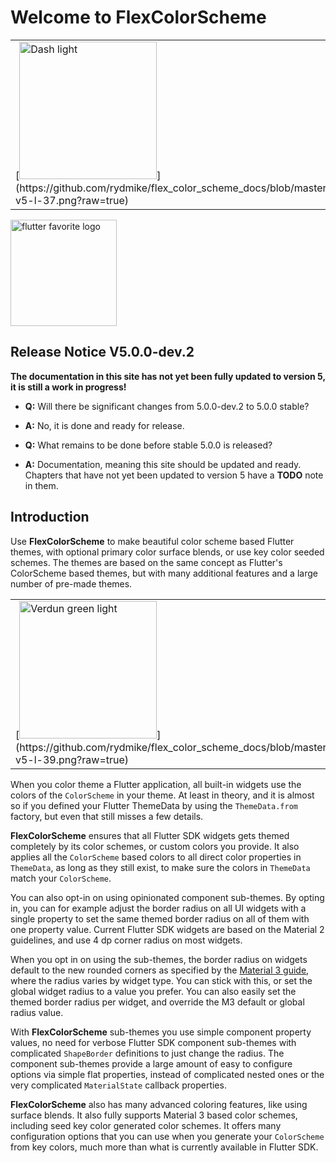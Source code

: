 # Welcome to FlexColorScheme

<table>
  <tr>
    <td>[<img src="https://github.com/rydmike/flex_color_scheme_docs/blob/master/docs/images/fcs-v5-l-37.png?raw=true" alt="Dash light" width="220"/>](https://github.com/rydmike/flex_color_scheme_docs/blob/master/docs/images/fcs-v5-l-37.png?raw=true)</td>
    <td>&nbsp;</td>
    <td>[<img src="https://github.com/rydmike/flex_color_scheme_docs/blob/master/docs/images/fcs-v5-d-37.png?raw=true" alt="Dash dark" width="220"/>](https://github.com/rydmike/flex_color_scheme_docs/blob/master/docs/images/fcs-v5-d-37.png?raw=true)</td>
    <td>&nbsp;</td>
    <td>[<img src="https://github.com/rydmike/flex_color_scheme_docs/blob/master/docs/images/fcs-v5-l-38.png?raw=true" alt="M3 baseline light" width="220"/>](https://github.com/rydmike/flex_color_scheme_docs/blob/master/docs/images/fcs-v5-l-38.png?raw=true)</td>
    <td>&nbsp;</td>
    <td>[<img src="https://github.com/rydmike/flex_color_scheme_docs/blob/master/docs/images/fcs-v5-d-38.png?raw=true" alt="M3 baseline dark" width="220"/>](https://github.com/rydmike/flex_color_scheme_docs/blob/master/docs/images/fcs-v5-d-38.png?raw=true)</td>
  </tr>
</table>

[<img src="https://rydmike.com/assets_fcsv4/flutter-favorite-logo.png?raw=true?" alt="flutter favorite logo" width="170"/>](https://docs.flutter.dev/development/packages-and-plugins/favorites)

## Release Notice V5.0.0-dev.2

**The documentation in this site has not yet been fully updated to version 5,
it is still a work in progress!**

* **Q:** Will there be significant changes from 5.0.0-dev.2 to 5.0.0 stable?
* **A:** No, it is done and ready for release.

* **Q:** What remains to be done before stable 5.0.0 is released?
* **A:** Documentation, meaning this site should be updated and ready. Chapters
  that have not yet been updated to version 5 have a **TODO** note in them.


## Introduction

Use **FlexColorScheme** to make beautiful color scheme based Flutter themes,
with optional primary color surface blends, or use key color seeded schemes.
The themes are based on the same concept as Flutter's ColorScheme based themes,
but with many additional features and a large number of pre-made themes.

<table>
  <tr>
    <td>[<img src="https://github.com/rydmike/flex_color_scheme_docs/blob/master/docs/images/fcs-v5-l-39.png?raw=true" alt="Verdun green light" width="220"/>](https://github.com/rydmike/flex_color_scheme_docs/blob/master/docs/images/fcs-v5-l-39.png?raw=true)</td>
    <td>&nbsp;</td>
    <td>[<img src="https://github.com/rydmike/flex_color_scheme_docs/blob/master/docs/images/fcs-v5-d-39.png?raw=true" alt="Verdun green dark" width="220"/>](https://github.com/rydmike/flex_color_scheme_docs/blob/master/docs/images/fcs-v5-d-39.png?raw=true)</td>
    <td>&nbsp;</td>
    <td>[<img src="https://github.com/rydmike/flex_color_scheme_docs/blob/master/docs/images/fcs-v5-l-40.png?raw=true" alt="Dell genoa light" width="220"/>](https://github.com/rydmike/flex_color_scheme_docs/blob/master/docs/images/fcs-v5-l-40.png?raw=true)</td>
    <td>&nbsp;</td>
    <td>[<img src="https://github.com/rydmike/flex_color_scheme_docs/blob/master/docs/images/fcs-v5-d-40.png?raw=true" alt="Dell genoa dark" width="220"/>](https://github.com/rydmike/flex_color_scheme_docs/blob/master/docs/images/fcs-v5-d-40.png?raw=true)</td>
  </tr>
</table>


When you color theme a Flutter application, all built-in widgets use the colors of the
`ColorScheme` in your theme. At least in theory, and it is almost so if you defined your
Flutter ThemeData by using the `ThemeData.from` factory, but even that still misses a few details.

**FlexColorScheme** ensures that all Flutter SDK widgets gets themed completely by its
color schemes, or custom colors you provide. It also applies all the `ColorScheme` based colors
to all direct color properties in `ThemeData`, as long as they still exist, to make sure the colors
in `ThemeData` match your `ColorScheme`.

You can also opt-in on using opinionated component sub-themes.
By opting in, you can for example adjust the border radius on all UI widgets
with a single property to set the same themed border radius on all of them with
one property value. Current Flutter SDK widgets are based on the Material 2 guidelines,
and use 4 dp corner radius on most widgets.

When you opt in on using the sub-themes, the border radius on widgets default
to the new rounded corners as specified by the
[Material 3 guide](https://m3.material.io/), where the
radius varies by widget type. You can stick with this, or set the global widget
radius to a value you prefer. You can also easily set the themed border
radius per widget, and override the M3 default or global radius value.

With **FlexColorScheme** sub-themes you use simple component property values,
no need for verbose Flutter SDK component sub-themes with complicated `ShapeBorder` definitions
to just change the radius. The component sub-themes provide a large amount
of easy to configure options via simple flat properties, instead of complicated
nested ones or the very complicated `MaterialState` callback properties.

**FlexColorScheme** also has many advanced coloring features, like using surface blends. It also
fully supports Material 3 based color schemes, including seed key color generated color schemes.
It offers many configuration options that you can use when you generate your `ColorScheme` from
key colors, much more than what is currently available in Flutter SDK.
